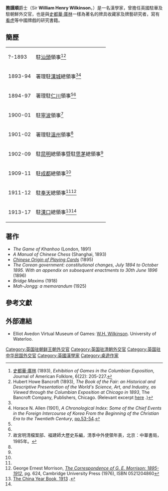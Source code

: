 {{Link style|time=2015-12-13T12:41:17+00:00}}
{{NoteTA|G1=MA}}
'''務謹順'''爵士（Sir '''William Henry Wilkinson'''，{{bd|1858年|5月10日<ref name="yearbook">The Foreign Office list and diplomatic and consular year book for 1917, Foreign Office, Great Britain.</ref>|1930年||catIdx=Wilkinson}}）是一名漢學家，曾擔任英國駐華及駐朝鮮外交官，也是與[[史都華·庫林|史都華·庫林]]一樣為著名的牌具收藏家及牌藝研究者，寫有[[看虎|看虎]]等中國牌戲的研究書籍。

==簡歷==
{| class="wikitable" border="1" cellpadding="3" cellspacing="0"
|- align="left"
|?-1893||駐[[汕頭|汕頭]]領事<ref>[[史都華·庫林|史都華·庫林]] (1893), ''Exhibition of Games in the Columbian Exposition'', Journal of American Folklore, 6(22): 205-227.</ref><ref>Hubert Howe Bancroft (1893), ''The Book of the Fair: an Historical and Descriptive Presentation of the World's Science, Art, and Industry, as Viewed through the Columbian Exposition at Chicago in 1893'', The Bancroft Company, Publishers, Chicago. (Relevant excerpt [http://columbus.iit.edu/bookfair/ch20.html here] {{Wayback|url=http://columbus.iit.edu/bookfair/ch20.html |date=20110719210914 }}.)</ref>
|- align="left"
|1893-94||署理駐[[漢城|漢城]]總領事<ref name="yearbook"/><ref name="events">Horace N. Allen (1901), ''A Chronological Index: Some of the Chief Events in the Foreign Intercourse of Korea From the Beginning of the Christian Era to the Twentieth Century'', [http://www.archive.org/stream/achronologicali00allegoog#page/n62/mode/2up pp.53-54].</ref>
|- align="left"
|1894-97||署理駐[[仁川|仁川]]領事<ref name="yearbook"/><ref name="events"/>
|- align="left"
|1900-01||駐[[寧波|寧波]]領事<ref name="chronology">故宮明清檔案部、福建師大歷史系編，清季中外使領年表，北京：中華書局，1985年。</ref>
|- align="left"
|1901-02||署理駐[[溫州|溫州]]領事<ref name="chronology"/>
|- align="left"
|1902-09||駐[[昆明|昆明]]總領事暨駐[[普洱市|思茅]]總領事<ref name="chronology"/>
|- align="left"
|1909-11||駐[[成都|成都]]總領事<ref name="chronology"/>
|- align="left"
|1911-12||駐[[奉天|奉天]]總領事<ref name="chronology"/><ref name="Morrison">George Ernest Morrison, [http://books.google.com/books?id=ePQ8AAAAIAAJ&pg=PA624&dq=%22william+henry+wilkinson%22&hl=cs&ei=ZUh-TOL4GI_JswarzZiUCQ&sa=X&oi=book_result&ct=result&resnum=4&ved=0CDYQ6AEwAzgK#v=onepage&q=%22william%20henry%20wilkinson%22&f=false ''The Correspondence of G. E. Morrison: 1895-1912''], pg. 624, Cambridge University Press (1976), ISBN 0521204860</ref>
|- align="left"
|1913-17||駐[[漢口|漢口]]總領事<ref>[http://freepages.genealogy.rootsweb.ancestry.com/~mossvalley/mv3/china-diplomats.html The China Year Book, 1913] {{Wayback|url=http://freepages.genealogy.rootsweb.ancestry.com/~mossvalley/mv3/china-diplomats.html |date=20121103042735 }}.</ref><ref name="Morrison"/>
|}

==著作== 
*''The Game of Khanhoo'' (London, 1891)
*''A Manual of Chinese Chess'' (Shanghai, 1893) 
*''[[:en:Chinese_origin_of_playing_cards|Chinese Origin of Playing Cards]]'' (1895)
*''The Corean government: constitutional changes, July 1894 to October 1895. With an appendix on subsequent enactments to 30th June 1896'' (1896)
*''Bridge Maxims'' (1918)
*''Mah-Jongg: a memorandum'' (1925)

==參考文獻==
{{Reflist}}

==外部連結==
*Elliot Avedon Virtual Museum of Games: [https://web.archive.org/web/20110514111250/http://www.gamesmuseum.uwaterloo.ca/Archives/Wilkinson/index.html W.H. Wilkinson]. University of Waterloo.

{{DEFAULTSORT:Wilkinson}}
[[Category:英国驻朝鲜王朝外交官|Category:英国驻朝鲜王朝外交官]]
[[Category:英国驻清朝外交官|Category:英国驻清朝外交官]]
[[Category:英国驻中华民国外交官|Category:英国驻中华民国外交官]]
[[Category:英國漢學家|Category:英國漢學家]]
[[Category:桌遊作家|Category:桌遊作家]]